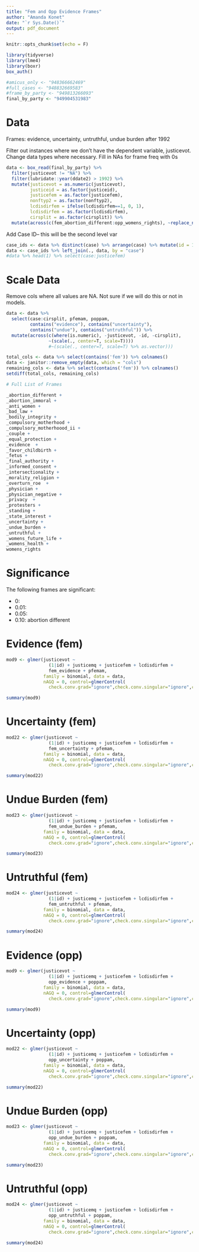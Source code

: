 ```yaml
---
title: "Fem and Opp Evidence Frames"
author: "Amanda Konet"
date: "`r Sys.Date()`"
output: pdf_document
---
```


```r
knitr::opts_chunk$set(echo = F)

library(tidyverse)
library(lme4)
library(boxr)
box_auth()

#amicus_only <- "948366662469"
#full_cases <- "948832669583"
#frame_by_party <- "949813266093"
final_by_party <- "949904531983"
```

# Data

Frames: evidence, uncertainty, untruthful, undue burden after 1992

Filter out instances where we don't have the dependent variable, justicevot. Change data types where necessary. Fill in NAs for frame freq with 0s

```r
data <- box_read(final_by_party) %>% 
  filter(justicevot != "NA") %>% 
  filter(lubridate::year(ddate2) > 1992) %>% 
  mutate(justicevot = as.numeric(justicevot),
         justiceid = as.factor(justiceid),
         justicefem = as.factor(justicefem),
         nonftyp2 = as.factor(nonftyp2),
         lcdisdirfem = ifelse(lcdisdirfem==1, 0, 1),
         lcdisdirfem = as.factor(lcdisdirfem),
         cirsplit = as.factor(cirsplit)) %>% 
  mutate(across(c(fem_abortion_different:opp_womens_rights), ~replace_na(.x, 0)))
```


Add Case ID-- this will be the second level var

```r
case_ids <- data %>% distinct(case) %>% arrange(case) %>% mutate(id = 1:n())
data <- case_ids %>% left_join(., data, by = "case")
#data %>% head(1) %>% select(case:justicefem)
```


# Scale Data

Remove cols where all values are NA. Not sure if we will do this or not in models. 

```r
data <- data %>%
  select(case:cirsplit, pfemam, poppam,
         contains("evidence"), contains("uncertainty"),
         contains("undue"), contains("untruthful")) %>% 
  mutate(across(c(where(is.numeric), -justicevot, -id, -cirsplit),
                ~(scale(., center=T, scale=T))))
                #~(scale(., center=T, scale=T) %>% as.vector)))

total_cols <- data %>% select(contains('fem')) %>% colnames()
data <- janitor::remove_empty(data, which = "cols")
remaining_cols <- data %>% select(contains('fem')) %>% colnames()
setdiff(total_cols, remaining_cols)
```



```r
# Full List of Frames

_abortion_different +
_abortion_immoral +
_anti_women +
_bad_law + 
_bodily_integrity + 
_compulsory_motherhood +   
_compulsory_motherhoood_ii +
_couple +
_equal_protection +
_evidence  +
_favor_childbirth +
_fetus +
_final_authority +
_informed_consent +
_intersectionality +
_morality_religion +
_overturn_roe  +
_physician +
_physician_negative +
_privacy  +
_protesters +               
_standing +
_state_interest +
_uncertainty +
_undue_burden +
_untruthful +
_womens_future_life + 
_womens_health + 
womens_rights
```


# Significance

The following frames are significant: 

* 0:
* 0.01: 
* 0.05: 
* 0.10: abortion different


\newpage

# Evidence (fem)

```r
mod9 <- glmer(justicevot ~
                (1|id) + justicemq + justicefem + lcdisdirfem +
                fem_evidence + pfemam,
              family = binomial, data = data,  
              nAGQ = 0, control=glmerControl(
                check.conv.grad="ignore",check.conv.singular="ignore",check.conv.hess="ignore"))

summary(mod9)
```



# Uncertainty (fem)

```r
mod22 <- glmer(justicevot ~
                (1|id) + justicemq + justicefem + lcdisdirfem +
                fem_uncertainty + pfemam,
              family = binomial, data = data,  
              nAGQ = 0, control=glmerControl(
                check.conv.grad="ignore",check.conv.singular="ignore",check.conv.hess="ignore"))

summary(mod22)
```

\newpage

# Undue Burden (fem)

```r
mod23 <- glmer(justicevot ~
                (1|id) + justicemq + justicefem + lcdisdirfem +
                fem_undue_burden + pfemam,
              family = binomial, data = data,  
              nAGQ = 0, control=glmerControl(
                check.conv.grad="ignore",check.conv.singular="ignore",check.conv.hess="ignore"))

summary(mod23)
```


\newpage

# Untruthful (fem)

```r
mod24 <- glmer(justicevot ~
                (1|id) + justicemq + justicefem + lcdisdirfem +
                fem_untruthful + pfemam,
              family = binomial, data = data,  
              nAGQ = 0, control=glmerControl(
                check.conv.grad="ignore",check.conv.singular="ignore",check.conv.hess="ignore"))

summary(mod24)
```

\newpage

# Evidence (opp)

```r
mod9 <- glmer(justicevot ~
                (1|id) + justicemq + justicefem + lcdisdirfem +
                opp_evidence + poppam,
              family = binomial, data = data,  
              nAGQ = 0, control=glmerControl(
                check.conv.grad="ignore",check.conv.singular="ignore",check.conv.hess="ignore"))

summary(mod9)
```



# Uncertainty (opp)

```r
mod22 <- glmer(justicevot ~
                (1|id) + justicemq + justicefem + lcdisdirfem +
                opp_uncertainty + poppam,
              family = binomial, data = data,  
              nAGQ = 0, control=glmerControl(
                check.conv.grad="ignore",check.conv.singular="ignore",check.conv.hess="ignore"))

summary(mod22)
```

\newpage

# Undue Burden (opp)

```r
mod23 <- glmer(justicevot ~
                (1|id) + justicemq + justicefem + lcdisdirfem +
                opp_undue_burden + poppam,
              family = binomial, data = data,  
              nAGQ = 0, control=glmerControl(
                check.conv.grad="ignore",check.conv.singular="ignore",check.conv.hess="ignore"))

summary(mod23)
```


\newpage

# Untruthful (opp)

```r
mod24 <- glmer(justicevot ~
                (1|id) + justicemq + justicefem + lcdisdirfem +
                opp_untruthful + poppam,
              family = binomial, data = data,  
              nAGQ = 0, control=glmerControl(
                check.conv.grad="ignore",check.conv.singular="ignore",check.conv.hess="ignore"))

summary(mod24)
```
